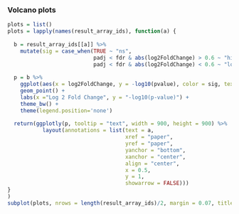### Volcano plots

```r
plots = list()
plots = lapply(names(result_array_ids), function(a) {
  
  b = result_array_ids[[a]] %>% 
    mutate(sig = case_when(TRUE ~ "ns", 
                           padj < fdr & abs(log2FoldChange) > 0.6 ~ "high FC", 
                           padj < fdr & abs(log2FoldChange) < 0.6 ~ "low FC"))
  
  p = b %>%
    ggplot(aes(x = log2FoldChange, y = -log10(pvalue), color = sig, text = SYMBOL)) +
    geom_point() +
    labs(x ="Log 2 Fold Change", y = "-log10(p-value)") + 
    theme_bw() + 
    theme(legend.position='none')
  
  return(ggplotly(p, tooltip = "text", width = 900, height = 900) %>% 
           layout(annotations = list(text = a,   
                                     xref = "paper",
                                     yref = "paper",
                                     yanchor = "bottom",
                                     xanchor = "center",
                                     align = "center",
                                     x = 0.5,
                                     y = 1,
                                     showarrow = FALSE)))
}
)
subplot(plots, nrows = length(result_array_ids)/2, margin = 0.07, titleX = T, titleY = T)
```
